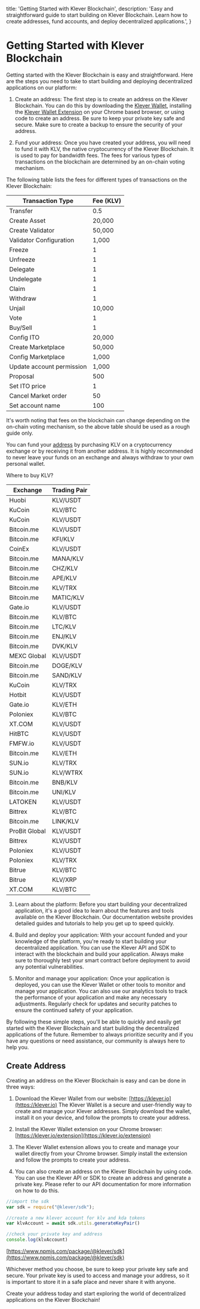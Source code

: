   title: 'Getting Started with Klever Blockchain',
  description: 'Easy and straightforward guide to start building on Klever Blockchain. Learn how to create addresses, fund accounts, and deploy decentralized applications.',
}

# Getting Started with Klever Blockchain

Getting started with the Klever Blockchain is easy and straightforward. Here are the steps you need to take to start building and deploying decentralized applications on our platform:

1. Create an address: The first step is to create an address on the Klever Blockchain. You can do this by downloading the [Klever Wallet](https://klever.io/en-us), installing the [Klever Wallet Extension](https://klever.org/klever-extension/) on your Chrome based browser, or using code to create an address. Be sure to keep your private key safe and secure. Make sure to create a backup to ensure the security of your address.

2. Fund your address: Once you have created your address, you will need to fund it with KLV, the native cryptocurrency of the Klever Blockchain. It is used to pay for bandwidth fees. The fees for various types of transactions on the blockchain are determined by an on-chain voting mechanism.

The following table lists the fees for different types of transactions on the Klever Blockchain:

| Transaction Type          | Fee (KLV)  |
|---------------------------|------------|
| Transfer                  | 0.5        |
| Create Asset              | 20,000     |
| Create Validator          | 50,000     |
| Validator Configuration   | 1,000      |
| Freeze                    | 1          |
| Unfreeze                  | 1          |
| Delegate                  | 1          |
| Undelegate                | 1          |
| Claim                     | 1          |
| Withdraw                  | 1          |
| Unjail                    | 10,000     |
| Vote                      | 1          |
| Buy/Sell                  | 1          |
| Config ITO                | 20,000     |
| Create Marketplace        | 50,000     |
| Config Marketplace        | 1,000      |
| Update account permission | 1,000      |
| Proposal                  | 500        |
| Set ITO price             | 1          |
| Cancel Market order       | 50         |
| Set account name          | 100        |

It's worth noting that fees on the blockchain can change depending on the on-chain voting mechanism, so the above table should be used as a rough guide only.

You can fund your [address](/getting-started-with-klever-blockchain#create-address) by purchasing KLV on a cryptocurrency exchange or by receiving it from another address. It is highly recommended to never leave your funds on an exchange and always withdraw to your own personal wallet.

Where to buy KLV?

| Exchange          | Trading Pair | 
|-------------------|--------------|
| Huobi             | KLV/USDT     |
| KuCoin            | KLV/BTC      |
| KuCoin            | KLV/USDT     |
| Bitcoin.me        | KLV/USDT     |
| Bitcoin.me        | KFI/KLV      |
| CoinEx            | KLV/USDT     |
| Bitcoin.me        | MANA/KLV     |
| Bitcoin.me        | CHZ/KLV      |
| Bitcoin.me        | APE/KLV      |
| Bitcoin.me        | KLV/TRX      |
| Bitcoin.me        | MATIC/KLV    |
| Gate.io           | KLV/USDT     |
| Bitcoin.me        | KLV/BTC      |
| Bitcoin.me        | LTC/KLV      |
| Bitcoin.me        | ENJ/KLV      |
| Bitcoin.me        | DVK/KLV      |
| MEXC Global       | KLV/USDT     |
| Bitcoin.me        | DOGE/KLV     |
| Bitcoin.me        | SAND/KLV     |
| KuCoin            | KLV/TRX      |
| Hotbit            | KLV/USDT     |
| Gate.io           | KLV/ETH      |
| Poloniex          | KLV/BTC      |
| XT.COM            | KLV/USDT     |
| HitBTC            | KLV/USDT     |
| FMFW.io           | KLV/USDT     |
| Bitcoin.me        | KLV/ETH      |
| SUN.io            | KLV/TRX      |
| SUN.io            | KLV/WTRX     |
| Bitcoin.me        | BNB/KLV      |
| Bitcoin.me        | UNI/KLV      |
| LATOKEN           | KLV/USDT     |
| Bittrex           | KLV/BTC      |
| Bitcoin.me        | LINK/KLV     |
| ProBit Global     | KLV/USDT     |
| Bittrex           | KLV/USDT     |
| Poloniex          | KLV/USDT     |
| Poloniex          | KLV/TRX      |
| Bitrue            | KLV/BTC      |
| Bitrue            | KLV/XRP      |
| XT.COM            | KLV/BTC      |


3. Learn about the platform: Before you start building your decentralized application, it's a good idea to learn about the features and tools available on the Klever Blockchain. Our documentation website provides detailed guides and tutorials to help you get up to speed quickly.

4. Build and deploy your application: With your account funded and your knowledge of the platform, you're ready to start building your decentralized application. You can use the Klever API and SDK to interact with the blockchain and build your application. Always make sure to thoroughly test your smart contract before deployment to avoid any potential vulnerabilities.

5. Monitor and manage your application: Once your application is deployed, you can use the Klever Wallet or other tools to monitor and manage your application. You can also use our analytics tools to track the performance of your application and make any necessary adjustments. Regularly check for updates and security patches to ensure the continued safety of your application.

By following these simple steps, you'll be able to quickly and easily get started with the Klever Blockchain and start building the decentralized applications of the future. Remember to always prioritize security and if you have any questions or need assistance, our community is always here to help you.


## Create Address

Creating an address on the Klever Blockchain is easy and can be done in three ways:

1. Download the Klever Wallet from our website: [https://klever.io](https://klever.io) The Klever Wallet is a secure and user-friendly way to create and manage your Klever addresses. Simply download the wallet, install it on your device, and follow the prompts to create your address.
2. Install the Klever Wallet extension on your Chrome browser: [https://klever.io/extension](https://klever.io/extension)
  1. The Klever Wallet extension allows you to create and manage your wallet directly from your Chrome browser. Simply install the extension and follow the prompts to create your address.

3. You can also create an address on the Klever Blockchain by using code. You can use the Klever API or SDK to create an address and generate a private key. Please refer to our API documentation for more information on how to do this.

```javascript
//import the sdk
var sdk = require("@klever/sdk");

//create a new klever account for klv and kda tokens
var klvAccount = await sdk.utils.generateKeyPair()

//check your private key and address
console.log(klvAccount)
```

[https://www.npmjs.com/package/@klever/sdk](https://www.npmjs.com/package/@klever/sdk)

Whichever method you choose, be sure to keep your private key safe and secure. Your private key is used to access and manage your address, so it is important to store it in a safe place and never share it with anyone.

Create your address today and start exploring the world of decentralized applications on the Klever Blockchain!



